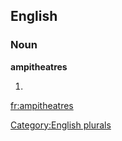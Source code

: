 ==English==

===Noun===
'''ampitheatres'''

# {{plural of|[[ampitheatre]]}}

[[Category:English plurals]]

[[fr:ampitheatres]]